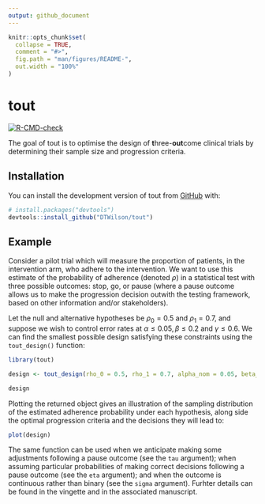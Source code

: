 ```yaml
---
output: github_document
---
```


<!-- README.md is generated from README.Rmd. Please edit that file -->

```r
knitr::opts_chunk$set(
  collapse = TRUE,
  comment = "#>",
  fig.path = "man/figures/README-",
  out.width = "100%"
)
```

# tout

<!-- badges: start -->
[![R-CMD-check](https://github.com/DTWilson/tout/actions/workflows/R-CMD-check.yaml/badge.svg)](https://github.com/DTWilson/tout/actions/workflows/R-CMD-check.yaml)
<!-- badges: end -->

The goal of tout is to optimise the design of **t**hree-**out**come clinical trials by determining their sample size and progression criteria.

## Installation

You can install the development version of tout from [GitHub](https://github.com/) with:

``` r
# install.packages("devtools")
devtools::install_github("DTWilson/tout")
```

## Example

Consider a pilot trial which will measure the proportion of patients, in the intervention arm, who adhere to the intervention. We want to use this estimate of the probability of adherence (denoted $\rho$) in a statistical test with three possible outcomes: stop, go, or pause (where a pause outcome allows us to make the progression decision outwith the testing framework, based on other information and/or stakeholders). 

Let the null and alternative hypotheses be $\rho_0 = 0.5$ and $\rho_1 = 0.7$, and suppose we wish to control error rates at $\alpha \leq 0.05, \beta \leq 0.2$ and $\gamma \leq 0.6$. We can find the smallest possible design satisfying these constraints using the `tout_design()` function:

```r
library(tout)

design <- tout_design(rho_0 = 0.5, rho_1 = 0.7, alpha_nom = 0.05, beta_nom = 0.2, gamma_nom = 0.6)

design
```

Plotting the returned object gives an illustration of the sampling distribution of the estimated adherence probability under each hypothesis, along side the optimal progression criteria and the decisions they will lead to:

```r
plot(design)
```

The same function can be used when we anticipate making some adjustments following a pause outcome (see the `tau` argument); when assuming particular probabilities of making correct decisions following a pause outcome (see the `eta` argument); and when the outcome is continuous rather than binary (see the `sigma` argument). Furhter details can be found in the vingette and in the associated manuscript.


